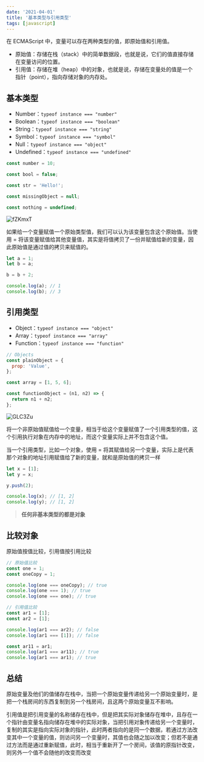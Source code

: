 ```yaml
---
date: '2021-04-01'
title: '基本类型与引用类型'
tags: [javascript]
---
```


在 ECMAScript 中，变量可以存在两种类型的值，即原始值和引用值。

- 原始值：存储在栈（stack）中的简单数据段，也就是说，它们的值直接存储在变量访问的位置。
- 引用值：存储在堆（heap）中的对象，也就是说，存储在变量处的值是一个指针（point），指向存储对象的内存处。

## 基本类型

- Number：`typeof instance === "number"`
- Boolean：`typeof instance === "boolean"`
- String：`typeof instance === "string"`
- Symbol：`typeof instance === "symbol"`
- Null：`typeof instance === "object"`
- Undefined：`typeof instance === "undefined"`

```javascript
const number = 10;

const bool = false;

const str = 'Hello!';

const missingObject = null;

const nothing = undefined;
```

![fZKmxT](https://cdn.jsdelivr.net/gh/manonicu/pics@master/uPic/fZKmxT.jpg)

如果给一个变量赋值一个原始类型值，我们可以认为该变量包含这个原始值。当使用 = 将该变量赋值给其他变量值，其实是将值拷贝了一份并赋值给新的变量，因此原始值是通过值的拷贝来赋值的。

```javascript
let a = 1;
let b = a;

b = b + 2;

console.log(a); // 1
console.log(b); // 3
```

## 引用类型

- Object：`typeof instance === "object"`
- Array：`typeof instance === "array"`
- Function：`typeof instance === "function"`

```javascript
// Objects
const plainObject = {
  prop: 'Value',
};

const array = [1, 5, 6];

const functionObject = (n1, n2) => {
  return n1 + n2;
};
```

![GLC3Zu](https://cdn.jsdelivr.net/gh/manonicu/pics@master/uPic/GLC3Zu.jpg)

将一个非原始值赋值给一个变量，相当于给这个变量赋值了一个引用类型的值，这个引用执行对象在内存中的地址，而这个变量实际上并不包含这个值。

当一个引用类型，比如一个对象，使用 = 将其赋值给另一个变量，实际上是代表那个对象的地址引用赋值给了新的变量，就和是原始值的拷贝一样

```javascript
let x = [1];
let y = x;

y.push(2);

console.log(x); // [1, 2]
console.log(y); // [1, 2]
```

> **任何非基本类型的都是对象**

## 比较对象

原始值按值比较，引用值按引用比较

```javascript
// 原始值比较
const one = 1;
const oneCopy = 1;

console.log(one === oneCopy); // true
console.log(one === 1); // true
console.log(one === one); // true

// 引用值比较
const ar1 = [1];
const ar2 = [1];

console.log(ar1 === ar2); // false
console.log(ar1 === [1]); // false

const ar11 = ar1;
console.log(ar1 === ar11); // true
console.log(ar1 === ar1); // true
```

## 总结

原始变量及他们的值储存在栈中，当把一个原始变量传递给另一个原始变量时，是把一个栈房间的东西复制到另一个栈房间，且这两个原始变量互不影响。

引用值是把引用变量的名称储存在栈中，但是把其实际对象储存在堆中，且存在一个指针由变量名指向储存在堆中的实际对象，当把引用对象传递给另一个变量时，复制的其实是指向实际对象的指针，此时两者指向的是同一个数据，若通过方法改变其中一个变量的值，则访问另一个变量时，其值也会随之加以改变；但若不是通过方法而是通过重新赋值，此时，相当于重新开了一个房间，该值的原指针改变，则另外一个值不会随他的改变而改变
